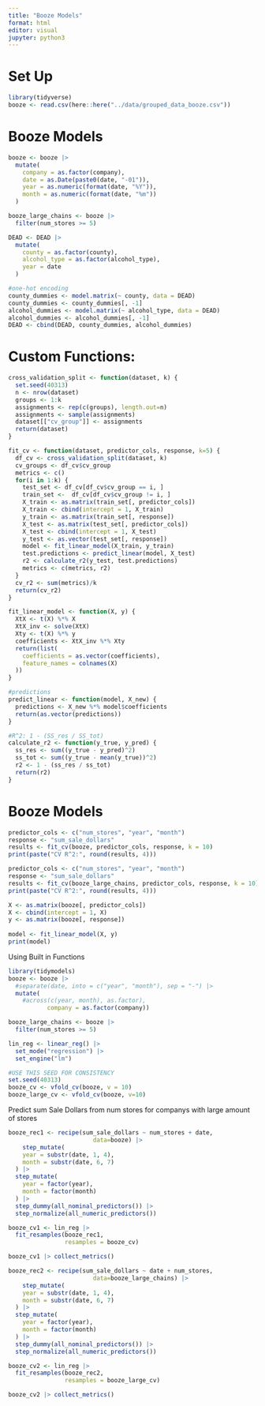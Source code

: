 ```yaml
---
title: "Booze Models"
format: html
editor: visual
jupyter: python3
---
```


# Set Up

```r
library(tidyverse)
booze <- read.csv(here::here("../data/grouped_data_booze.csv"))
```

# Booze Models

```r
booze <- booze |>
  mutate(
    company = as.factor(company),
    date = as.Date(paste0(date, "-01")),
    year = as.numeric(format(date, "%Y")),
    month = as.numeric(format(date, "%m"))
  )

booze_large_chains <- booze |>
  filter(num_stores >= 5)

DEAD <- DEAD |>
  mutate(
    county = as.factor(county),
    alcohol_type = as.factor(alcohol_type),
    year = date
  )

#one-hot encoding
county_dummies <- model.matrix(~ county, data = DEAD)
county_dummies <- county_dummies[, -1]
alcohol_dummies <- model.matrix(~ alcohol_type, data = DEAD)
alcohol_dummies <- alcohol_dummies[, -1]
DEAD <- cbind(DEAD, county_dummies, alcohol_dummies)
```

# Custom Functions:

```r
cross_validation_split <- function(dataset, k) {
  set.seed(40313)
  n <- nrow(dataset)
  groups <- 1:k
  assignments <- rep(c(groups), length.out=n)
  assignments <- sample(assignments)
  dataset[["cv_group"]] <- assignments
  return(dataset)
}
```

```r
fit_cv <- function(dataset, predictor_cols, response, k=5) {
  df_cv <- cross_validation_split(dataset, k)
  cv_groups <- df_cv$cv_group
  metrics <- c()
  for(i in 1:k) {
    test_set <- df_cv[df_cv$cv_group == i, ]
    train_set <-  df_cv[df_cv$cv_group != i, ]
    X_train <- as.matrix(train_set[, predictor_cols])
    X_train <- cbind(intercept = 1, X_train)
    y_train <- as.matrix(train_set[, response])
    X_test <- as.matrix(test_set[, predictor_cols])
    X_test <- cbind(intercept = 1, X_test)
    y_test <- as.vector(test_set[, response])
    model <- fit_linear_model(X_train, y_train)
    test.predictions <- predict_linear(model, X_test)
    r2 <- calculate_r2(y_test, test.predictions)
    metrics <- c(metrics, r2)
  }
  cv_r2 <- sum(metrics)/k
  return(cv_r2)
}
```

```r
fit_linear_model <- function(X, y) {
  XtX <- t(X) %*% X
  XtX_inv <- solve(XtX)
  Xty <- t(X) %*% y
  coefficients <- XtX_inv %*% Xty
  return(list(
    coefficients = as.vector(coefficients),
    feature_names = colnames(X)
  ))
}

#predictions
predict_linear <- function(model, X_new) {
  predictions <- X_new %*% model$coefficients
  return(as.vector(predictions))
}

#R^2: 1 - (SS_res / SS_tot)
calculate_r2 <- function(y_true, y_pred) {
  ss_res <- sum((y_true - y_pred)^2)
  ss_tot <- sum((y_true - mean(y_true))^2)
  r2 <- 1 - (ss_res / ss_tot)
  return(r2)
}
```

# Booze Models

```r
predictor_cols <- c("num_stores", "year", "month")
response <- "sum_sale_dollars"
results <- fit_cv(booze, predictor_cols, response, k = 10)
print(paste("CV R^2:", round(results, 4)))
```

```r
predictor_cols <- c("num_stores", "year", "month")
response <- "sum_sale_dollars"
results <- fit_cv(booze_large_chains, predictor_cols, response, k = 10)
print(paste("CV R^2:", round(results, 4)))
```

```r
X <- as.matrix(booze[, predictor_cols])
X <- cbind(intercept = 1, X)
y <- as.matrix(booze[, response])
    
model <- fit_linear_model(X, y)
print(model)
```

Using Built in Functions

```r
library(tidymodels)
booze <- booze |>
  #separate(date, into = c("year", "month"), sep = "-") |>
  mutate(
    #across(c(year, month), as.factor),
           company = as.factor(company))

booze_large_chains <- booze |>
  filter(num_stores >= 5)
```

```r
lin_reg <- linear_reg() |>
  set_mode("regression") |>
  set_engine("lm")

#USE THIS SEED FOR CONSISTENCY
set.seed(40313)
booze_cv <- vfold_cv(booze, v = 10)
booze_large_cv <- vfold_cv(booze, v=10)
```

Predict sum Sale Dollars from num stores for companys with large amount of stores

```r
booze_rec1 <- recipe(sum_sale_dollars ~ num_stores + date,
                        data=booze) |>
    step_mutate(
    year = substr(date, 1, 4),
    month = substr(date, 6, 7)
  ) |>
  step_mutate(
    year = factor(year),
    month = factor(month)
  ) |>
  step_dummy(all_nominal_predictors()) |>
  step_normalize(all_numeric_predictors())

booze_cv1 <- lin_reg |>
  fit_resamples(booze_rec1,
                resamples = booze_cv)

booze_cv1 |> collect_metrics()
```

```r
booze_rec2 <- recipe(sum_sale_dollars ~ date + num_stores,
                        data=booze_large_chains) |>
    step_mutate(
    year = substr(date, 1, 4),
    month = substr(date, 6, 7)
  ) |>
  step_mutate(
    year = factor(year),
    month = factor(month)
  ) |>
  step_dummy(all_nominal_predictors()) |>
  step_normalize(all_numeric_predictors())

booze_cv2 <- lin_reg |>
  fit_resamples(booze_rec2,
                resamples = booze_large_cv)

booze_cv2 |> collect_metrics()
```